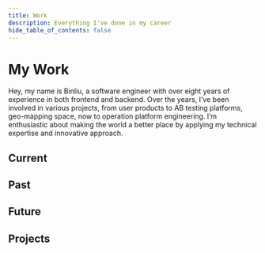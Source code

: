 ```yaml
---
title: Work
description: Everything I've done in my career
hide_table_of_contents: false
---
```


# My Work
Hey, my name is Binliu, a software engineer with over eight years of experience in both frontend and backend.
Over the years, I’ve been involved in various projects, from user products to AB testing platforms, geo-mapping space, now to operation platform engineering.
I’m enthusiastic about making the world a better place by applying my technical expertise and innovative approach.

## Current


## Past

## Future

## Projects

